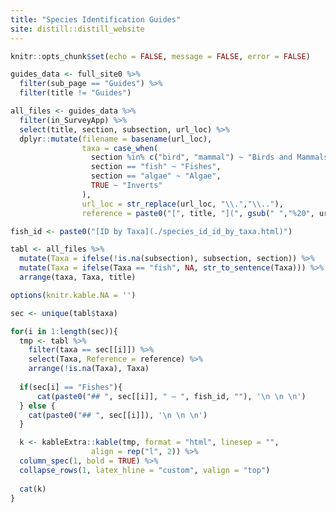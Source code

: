 ```yaml
---
title: "Species Identification Guides"
site: distill::distill_website
---
```


```r
knitr::opts_chunk$set(echo = FALSE, message = FALSE, error = FALSE)
```


```r
guides_data <- full_site0 %>%
  filter(sub_page == "Guides") %>%
  filter(title != "Guides")

all_files <- guides_data %>%
  filter(in_SurveyApp) %>%
  select(title, section, subsection, url_loc) %>%
  dplyr::mutate(filename = basename(url_loc),
                taxa = case_when(
                  section %in% c("bird", "mammal") ~ "Birds and Mammals",
                  section == "fish" ~ "Fishes",
                  section == "algae" ~ "Algae",
                  TRUE ~ "Inverts"
                ),
                url_loc = str_replace(url_loc, "\\.","\\.."),
                reference = paste0("[", title, "](", gsub(" ","%20", url_loc), ")"))
```


```r
fish_id <- paste0("[ID by Taxa](./species_id_id_by_taxa.html)")

tabl <- all_files %>%
  mutate(Taxa = ifelse(!is.na(subsection), subsection, section)) %>%
  mutate(Taxa = ifelse(Taxa == "fish", NA, str_to_sentence(Taxa))) %>%
  arrange(taxa, Taxa, title)

options(knitr.kable.NA = '')

sec <- unique(tabl$taxa)

for(i in 1:length(sec)){
  tmp <- tabl %>%
    filter(taxa == sec[[i]]) %>%
    select(Taxa, Reference = reference) %>%
    arrange(!is.na(Taxa), Taxa)
  
  if(sec[i] == "Fishes"){
      cat(paste0("## ", sec[[i]], " — ", fish_id, ""), '\n \n \n')
  } else {
    cat(paste0("## ", sec[[i]]), '\n \n \n')
  }

  k <- kableExtra::kable(tmp, format = "html", linesep = "",
                  align = rep("l", 2)) %>%
  column_spec(1, bold = TRUE) %>%
  collapse_rows(1, latex_hline = "custom", valign = "top") 
  
  cat(k)
}

```

